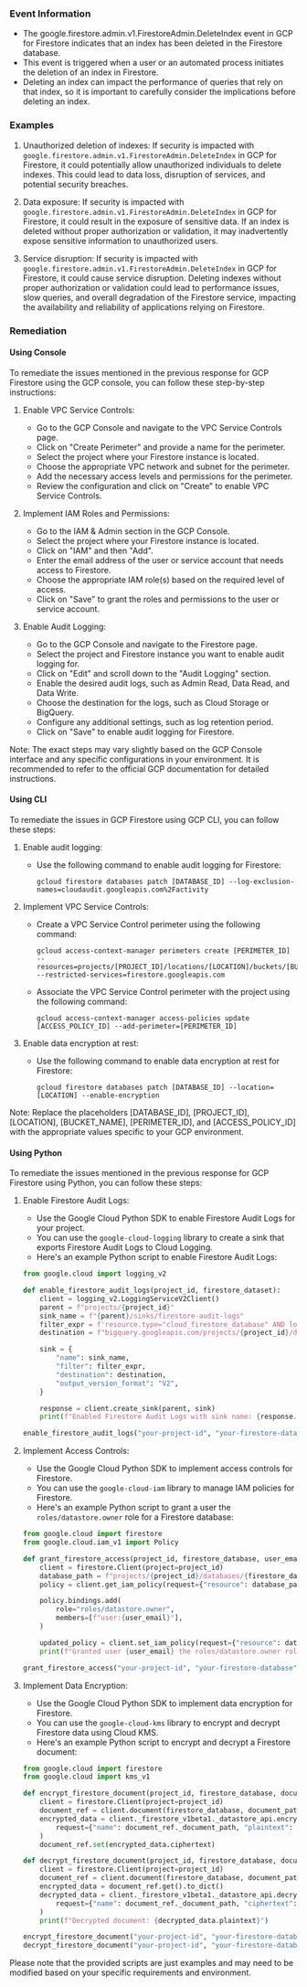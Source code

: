 
### Event Information

- The google.firestore.admin.v1.FirestoreAdmin.DeleteIndex event in GCP for Firestore indicates that an index has been deleted in the Firestore database.
- This event is triggered when a user or an automated process initiates the deletion of an index in Firestore.
- Deleting an index can impact the performance of queries that rely on that index, so it is important to carefully consider the implications before deleting an index.


### Examples

1. Unauthorized deletion of indexes: If security is impacted with `google.firestore.admin.v1.FirestoreAdmin.DeleteIndex` in GCP for Firestore, it could potentially allow unauthorized individuals to delete indexes. This could lead to data loss, disruption of services, and potential security breaches.

2. Data exposure: If security is impacted with `google.firestore.admin.v1.FirestoreAdmin.DeleteIndex` in GCP for Firestore, it could result in the exposure of sensitive data. If an index is deleted without proper authorization or validation, it may inadvertently expose sensitive information to unauthorized users.

3. Service disruption: If security is impacted with `google.firestore.admin.v1.FirestoreAdmin.DeleteIndex` in GCP for Firestore, it could cause service disruption. Deleting indexes without proper authorization or validation could lead to performance issues, slow queries, and overall degradation of the Firestore service, impacting the availability and reliability of applications relying on Firestore.

### Remediation

#### Using Console

To remediate the issues mentioned in the previous response for GCP Firestore using the GCP console, you can follow these step-by-step instructions:

1. Enable VPC Service Controls:
   - Go to the GCP Console and navigate to the VPC Service Controls page.
   - Click on "Create Perimeter" and provide a name for the perimeter.
   - Select the project where your Firestore instance is located.
   - Choose the appropriate VPC network and subnet for the perimeter.
   - Add the necessary access levels and permissions for the perimeter.
   - Review the configuration and click on "Create" to enable VPC Service Controls.

2. Implement IAM Roles and Permissions:
   - Go to the IAM & Admin section in the GCP Console.
   - Select the project where your Firestore instance is located.
   - Click on "IAM" and then "Add".
   - Enter the email address of the user or service account that needs access to Firestore.
   - Choose the appropriate IAM role(s) based on the required level of access.
   - Click on "Save" to grant the roles and permissions to the user or service account.

3. Enable Audit Logging:
   - Go to the GCP Console and navigate to the Firestore page.
   - Select the project and Firestore instance you want to enable audit logging for.
   - Click on "Edit" and scroll down to the "Audit Logging" section.
   - Enable the desired audit logs, such as Admin Read, Data Read, and Data Write.
   - Choose the destination for the logs, such as Cloud Storage or BigQuery.
   - Configure any additional settings, such as log retention period.
   - Click on "Save" to enable audit logging for Firestore.

Note: The exact steps may vary slightly based on the GCP Console interface and any specific configurations in your environment. It is recommended to refer to the official GCP documentation for detailed instructions.

#### Using CLI

To remediate the issues in GCP Firestore using GCP CLI, you can follow these steps:

1. Enable audit logging:
   - Use the following command to enable audit logging for Firestore:
     ```
     gcloud firestore databases patch [DATABASE_ID] --log-exclusion-names=cloudaudit.googleapis.com%2Factivity
     ```

2. Implement VPC Service Controls:
   - Create a VPC Service Control perimeter using the following command:
     ```
     gcloud access-context-manager perimeters create [PERIMETER_ID] --resources=projects/[PROJECT_ID]/locations/[LOCATION]/buckets/[BUCKET_NAME] --restricted-services=firestore.googleapis.com
     ```
   - Associate the VPC Service Control perimeter with the project using the following command:
     ```
     gcloud access-context-manager access-policies update [ACCESS_POLICY_ID] --add-perimeter=[PERIMETER_ID]
     ```

3. Enable data encryption at rest:
   - Use the following command to enable data encryption at rest for Firestore:
     ```
     gcloud firestore databases patch [DATABASE_ID] --location=[LOCATION] --enable-encryption
     ```

Note: Replace the placeholders [DATABASE_ID], [PROJECT_ID], [LOCATION], [BUCKET_NAME], [PERIMETER_ID], and [ACCESS_POLICY_ID] with the appropriate values specific to your GCP environment.

#### Using Python

To remediate the issues mentioned in the previous response for GCP Firestore using Python, you can follow these steps:

1. Enable Firestore Audit Logs:
   - Use the Google Cloud Python SDK to enable Firestore Audit Logs for your project.
   - You can use the `google-cloud-logging` library to create a sink that exports Firestore Audit Logs to Cloud Logging.
   - Here's an example Python script to enable Firestore Audit Logs:

   ```python
   from google.cloud import logging_v2

   def enable_firestore_audit_logs(project_id, firestore_dataset):
       client = logging_v2.LoggingServiceV2Client()
       parent = f"projects/{project_id}"
       sink_name = f"{parent}/sinks/firestore-audit-logs"
       filter_expr = f'resource.type="cloud_firestore_database" AND log_name="projects/{project_id}/logs/cloudaudit.googleapis.com%2Factivity"'
       destination = f"bigquery.googleapis.com/projects/{project_id}/datasets/{firestore_dataset}"

       sink = {
           "name": sink_name,
           "filter": filter_expr,
           "destination": destination,
           "output_version_format": "V2",
       }

       response = client.create_sink(parent, sink)
       print(f"Enabled Firestore Audit Logs with sink name: {response.name}")

   enable_firestore_audit_logs("your-project-id", "your-firestore-dataset")
   ```

2. Implement Access Controls:
   - Use the Google Cloud Python SDK to implement access controls for Firestore.
   - You can use the `google-cloud-iam` library to manage IAM policies for Firestore.
   - Here's an example Python script to grant a user the `roles/datastore.owner` role for a Firestore database:

   ```python
   from google.cloud import firestore
   from google.cloud.iam_v1 import Policy

   def grant_firestore_access(project_id, firestore_database, user_email):
       client = firestore.Client(project=project_id)
       database_path = f"projects/{project_id}/databases/{firestore_database}"
       policy = client.get_iam_policy(request={"resource": database_path})

       policy.bindings.add(
           role="roles/datastore.owner",
           members=[f"user:{user_email}"],
       )

       updated_policy = client.set_iam_policy(request={"resource": database_path, "policy": policy})
       print(f"Granted user {user_email} the roles/datastore.owner role for Firestore")

   grant_firestore_access("your-project-id", "your-firestore-database", "user@example.com")
   ```

3. Implement Data Encryption:
   - Use the Google Cloud Python SDK to implement data encryption for Firestore.
   - You can use the `google-cloud-kms` library to encrypt and decrypt Firestore data using Cloud KMS.
   - Here's an example Python script to encrypt and decrypt a Firestore document:

   ```python
   from google.cloud import firestore
   from google.cloud import kms_v1

   def encrypt_firestore_document(project_id, firestore_database, document_path, plaintext):
       client = firestore.Client(project=project_id)
       document_ref = client.document(firestore_database, document_path)
       encrypted_data = client._firestore_v1beta1._datastore_api.encrypt_document(
           request={"name": document_ref._document_path, "plaintext": plaintext}
       )
       document_ref.set(encrypted_data.ciphertext)

   def decrypt_firestore_document(project_id, firestore_database, document_path):
       client = firestore.Client(project=project_id)
       document_ref = client.document(firestore_database, document_path)
       encrypted_data = document_ref.get().to_dict()
       decrypted_data = client._firestore_v1beta1._datastore_api.decrypt_document(
           request={"name": document_ref._document_path, "ciphertext": encrypted_data}
       )
       print(f"Decrypted document: {decrypted_data.plaintext}")

   encrypt_firestore_document("your-project-id", "your-firestore-database", "your-document-path", "your-plaintext")
   decrypt_firestore_document("your-project-id", "your-firestore-database", "your-document-path")
   ```

Please note that the provided scripts are just examples and may need to be modified based on your specific requirements and environment.

